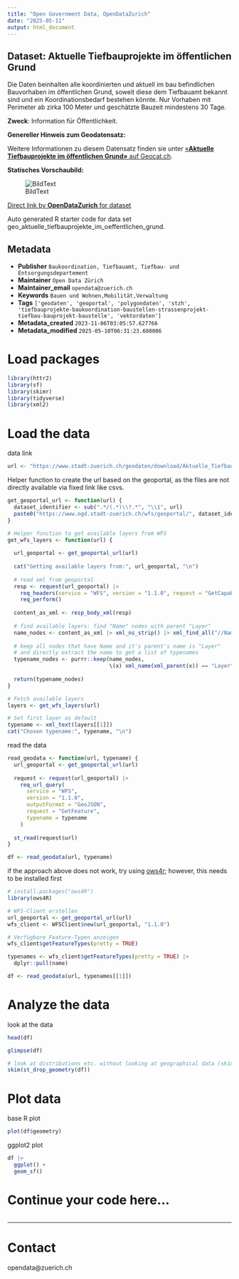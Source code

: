 ```yaml
---
title: "Open Government Data, OpenDataZurich"
date: "2025-05-11"
output: html_document
---
```


## Dataset: Aktuelle Tiefbauprojekte im öffentlichen Grund

Die Daten beinhalten alle koordinierten und aktuell im bau befindlichen Bauvorhaben im öffentlichen Grund, soweit diese dem Tiefbauamt bekannt sind und ein Koordinationsbedarf bestehen könnte. Nur Vorhaben mit Perimeter ab zirka 100 Meter und geschätzte Bauzeit mindestens 30 Tage.

**Zweck**: Information für Öffentlichkeit.

**Genereller Hinweis zum Geodatensatz:**


Weitere Informationen zu diesem Datensatz finden sie unter [«**Aktuelle Tiefbauprojekte im öffentlichen Grund»** auf Geocat.ch](https://www.geocat.ch/geonetwork/srv/ger/catalog.search#/metadata/ccb13fb0-9932-4cd4-a9fb-f55fa756a153).				
			   

**Statisches Vorschaubild:**

![BildText](https://www.gis.stadt-zuerich.ch/zueriplan_docs/geocat/ccb13fb0-9932-4cd4-a9fb-f55fa756a153.png)



[Direct link by **OpenDataZurich** for dataset](https://data.stadt-zuerich.ch/dataset/geo_aktuelle_tiefbauprojekte_im_oeffentlichen_grund)

Auto generated R starter code for data set geo_aktuelle_tiefbauprojekte_im_oeffentlichen_grund.

## Metadata

- **Publisher** `Baukoordination, Tiefbauamt, Tiefbau- und Entsorgungsdepartement`
- **Maintainer** `Open Data Zürich`
- **Maintainer_email** `opendata@zuerich.ch`
- **Keywords** `Bauen und Wohnen,Mobilität,Ver­walt­ung`
- **Tags** `['geodaten', 'geoportal', 'polygondaten', 'stzh', 'tiefbauprojekte-baukoordination-baustellen-strassenprojekt-tiefbau-bauprojekt-baustelle', 'vektordaten']`
- **Metadata_created** `2023-11-06T03:05:57.627766`
- **Metadata_modified** `2025-05-10T06:31:23.608086`


# Load packages

```r
library(httr2)
library(sf)
library(skimr)
library(tidyverse)
library(xml2)
```

# Load the data

data link
```r
url <- "https://www.stadt-zuerich.ch/geodaten/download/Aktuelle_Tiefbauprojekte_im_oeffentlichen_Grund?format=geojson_link"
```


Helper function to create the url based on the geoportal, as the files are not directly available via fixed link like csvs.
```r
get_geoportal_url <- function(url) {
  dataset_identifier <- sub(".*/(.*)\\?.*", "\\1", url)
  paste0("https://www.ogd.stadt-zuerich.ch/wfs/geoportal/", dataset_identifier)
}
```

```r
# Helper function to get available layers from WFS
get_wfs_layers <- function(url) {
  
  url_geoportal <- get_geoportal_url(url)
  
  cat("Getting available layers from:", url_geoportal, "\n")
  
  # read xml from geoportal
  resp <- request(url_geoportal) |> 
    req_headers(service = "WFS", version = "1.1.0", request = "GetCapabilities") |> 
    req_perform()
  
  content_as_xml <- resp_body_xml(resp)
  
  # find available layers: find "Name" nodes with parent "Layer"
  name_nodes <- content_as_xml |> xml_ns_strip() |> xml_find_all("//Name")
  
  # keep all nodes that have Name and it's parent's name is "Layer"
  # and directly extract the name to get a list of typenames
  typename_nodes <- purrr::keep(name_nodes,
                                \(x) xml_name(xml_parent(x)) == "Layer")
  
  return(typename_nodes)
}

# Fetch available layers
layers <- get_wfs_layers(url)

# Set first layer as default
typename <- xml_text(layers[[1]])
cat("Chosen typename:", typename, "\n")
```

read the data
```r
read_geodata <- function(url, typename) {
  url_geoportal <- get_geoportal_url(url)
  
  request <- request(url_geoportal) |>
    req_url_query(
      service = "WFS",
      version = "1.1.0",
      outputFormat = "GeoJSON",
      request = "GetFeature",
      typename = typename
    )
  
  st_read(request$url)
}

df <- read_geodata(url, typename)
```

if the approach above does not work, try using [ows4r](https://eblondel.github.io/ows4R/); however, this needs to be installed first
```r
# install.packages("ows4R")
library(ows4R)

# WFS-Client erstellen
url_geoportal <- get_geoportal_url(url)
wfs_client <- WFSClient$new(url_geoportal, "1.1.0")

# Verfügbare Feature-Typen anzeigen
wfs_client$getFeatureTypes(pretty = TRUE)

typenames <- wfs_client$getFeatureTypes(pretty = TRUE) |> 
  dplyr::pull(name)

df <- read_geodata(url, typenames[[1]])
```

# Analyze the data

look at the data
```r
head(df)
```

```r
glimpse(df)
```

```r
# look at distributions etc. without looking at geographical data (skim cannot deal with geometries)
skim(st_drop_geometry(df))
```

# Plot data

base R plot
```r
plot(df$geometry)
```

ggplot2 plot
```r
df |>
  ggplot() +
  geom_sf()
```

# Continue your code here...

```r

```

------------------------------------------------------------------------

# Contact

opendata@zuerich.ch
